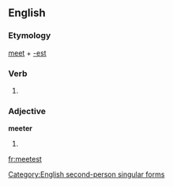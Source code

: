==English==

===Etymology===
[[meet]] + [[-est]]

===Verb===
{{en-verb form}}

# {{context|archaic}} {{form of|Second-person singular simple present form|meet}}

[[Category:English second-person singular forms]]

===Adjective===
'''meeter'''

# {{comparative of|meet}}

[[fr:meetest]]